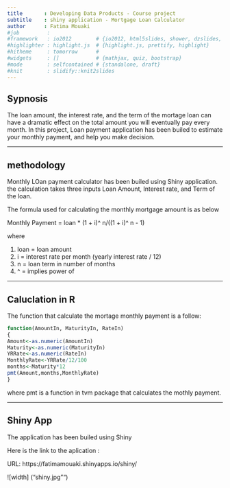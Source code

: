 ```yaml
---
title       : Developing Data Products - Course project
subtitle    : shiny application - Mortgage Loan Calculator 
author      : Fatima Mouaki
#job         : 
#framework   : io2012        # {io2012, html5slides, shower, dzslides, ...}
#highlighter : highlight.js  # {highlight.js, prettify, highlight}
#hitheme     : tomorrow      # 
#widgets     : []            # {mathjax, quiz, bootstrap}
#mode        : selfcontained # {standalone, draft}
#knit        : slidify::knit2slides
---
```


## Sypnosis

The loan amount, the interest rate, and the term of the mortage loan can have a dramatic effect on the total amount you will eventually pay every month. In this project, Loan payment application has been builed to estimate your monthly payment, and help you make decision. 


--- 

## methodology

 Monthly LOan payment calculator has been builed using Shiny application. the calculation takes three inputs Loan Amount, Interest rate, and Term of the loan.

The formula used for calculating the monthly mortgage amount is as below

Monthly Payment = loan * (1 + i)^ n/((1 + i)^ n - 1)

where

1. loan = loan amount
2. i = interest rate per month (yearly interest rate / 12)
3. n = loan term in number of months
4. ^ = implies power of

---

## Caluclation in R

 The function that calculate the mortage monthly payment is a follow:
  
  ``` r
function(AmountIn, MaturityIn, RateIn)
{
  Amount<-as.numeric(AmountIn)
  Maturity<-as.numeric(MaturityIn)
  YRRate<-as.numeric(RateIn)
  MonthlyRate<-YRRate/12/100
  months<-Maturity*12
  pmt(Amount,months,MonthlyRate)
}
```

where pmt is a function in tvm package that calculates the mothly payment.

---

## Shiny App

The application has been builed using Shiny
  
  Here is the link to the aplication : 
  
  URL: https://fatimamouaki.shinyapps.io/shiny/

  ![width] ("shiny.jpg"") 









